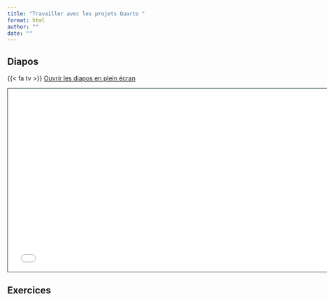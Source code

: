 ```yaml
---
title: "Travailler avec les projets Quarto "
format: html
author: ""
date: ""
---
```


## Diapos

{{< fa tv >}} [Ouvrir les diapos en plein écran](3-projets.html)

```{=html}
<iframe class="slide-deck" src="3-projets.html" height="420" width="747" style="border: 1px solid #123233;"></iframe>
```

## Exercices

